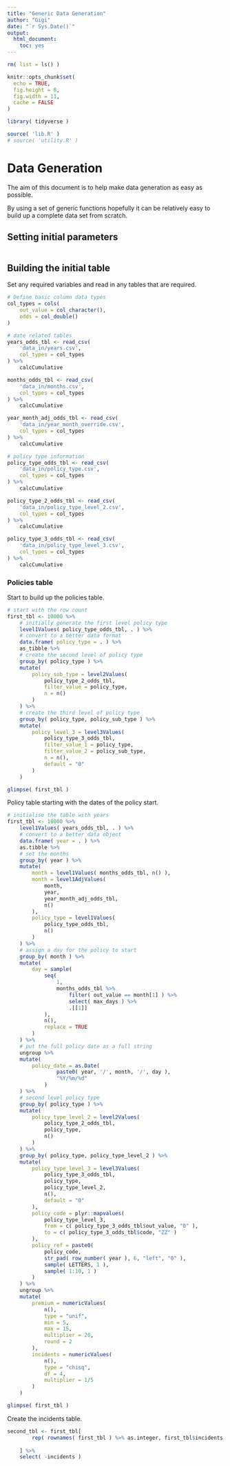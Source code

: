 ```yaml
---
title: "Generic Data Generation"
author: "Gigi"
date: "`r Sys.Date()`"
output: 
  html_document: 
    toc: yes
---
```


```r
rm( list = ls() )

knitr::opts_chunk$set(
  echo = TRUE,
  fig.height = 8,
  fig.width = 11,
  cache = FALSE
)

library( tidyverse )

source( 'lib.R' )
# source( 'utility.R' )
```

# Data Generation

The aim of this document is to help make data generation as easy as possible.

By using a set of generic functions hopefully it can be relatively easy to build up a complete data set from scratch.

## Setting initial parameters

```r

```

## Building the initial table

Set any required variables and read in any tables that are required.

```r
# Define basic column data types
col_types = cols(
    out_value = col_character(),
    odds = col_double()
)
```
```r
# date related tables
years_odds_tbl <- read_csv( 
    'data_in/years.csv', 
    col_types = col_types 
) %>% 
    calcCumulative

months_odds_tbl <- read_csv( 
    'data_in/months.csv',
    col_types = col_types
) %>% 
    calcCumulative

year_month_adj_odds_tbl <- read_csv( 
    'data_in/year_month_override.csv',
    col_types = col_types 
) %>%
    calcCumulative

# policy type information
policy_type_odds_tbl <- read_csv( 
    'data_in/policy_type.csv',
    col_types = col_types
) %>% 
    calcCumulative

policy_type_2_odds_tbl <- read_csv( 
    'data_in/policy_type_level_2.csv',
    col_types = col_types
) %>% 
    calcCumulative

policy_type_3_odds_tbl <- read_csv( 
    'data_in/policy_type_level_3.csv',
    col_types = col_types
) %>% 
    calcCumulative
```

### Policies table

Start to build up the policies table. 

```r
# start with the row count
first_tbl <- 10000 %>% 
    # initially generate the first level policy type
    level1Values( policy_type_odds_tbl, . ) %>% 
    # convert to a better data format
    data.frame( policy_type = . ) %>% 
    as_tibble %>% 
    # create the second level of policy type
    group_by( policy_type ) %>% 
    mutate(
        policy_sub_type = level2Values( 
            policy_type_2_odds_tbl, 
            filter_value = policy_type, 
            n = n() 
        )
    ) %>% 
    # create the third level of policy type
    group_by( policy_type, policy_sub_type ) %>% 
    mutate(
        policy_level_3 = level3Values( 
            policy_type_3_odds_tbl, 
            filter_value_1 = policy_type, 
            filter_value_2 = policy_sub_type, 
            n = n(), 
            default = "0" 
        )
    )

glimpse( first_tbl )
```

Policy table starting with the dates of the policy start.
 
```r
# initialise the table with years
first_tbl <- 10000 %>% 
    level1Values( years_odds_tbl, . ) %>% 
    # convert to a better data object
    data.frame( year = . ) %>% 
    as.tibble %>% 
    # set the months
    group_by( year ) %>% 
    mutate(
        month = level1Values( months_odds_tbl, n() ),
        month = level1AdjValues(
            month,
            year,
            year_month_adj_odds_tbl,
            n()
        ),
        policy_type = level1Values( 
            policy_type_odds_tbl, 
            n() 
        )
    ) %>% 
    # assign a day for the policy to start
    group_by( month ) %>% 
    mutate(
        day = sample( 
            seq( 
                1, 
                months_odds_tbl %>% 
                    filter( out_value == month[1] ) %>% 
                    select( max_days ) %>% 
                    .[[1]] 
            ), 
            n(), 
            replace = TRUE 
        )
    ) %>% 
    # put the full policy date as a full string
    ungroup %>% 
    mutate(
        policy_date = as.Date( 
                paste0( year, '/', month, '/', day ), 
                "%Y/%m/%d" 
            )
    ) %>% 
    # second level policy type
    group_by( policy_type ) %>% 
    mutate(
        policy_type_level_2 = level2Values(
            policy_type_2_odds_tbl,
            policy_type,
            n()
        )
    ) %>% 
    group_by( policy_type, policy_type_level_2 ) %>% 
    mutate(
        policy_type_level_3 = level3Values(
            policy_type_3_odds_tbl,
            policy_type,
            policy_type_level_2,
            n(),
            default = "0"
        ),
        policy_code = plyr::mapvalues( 
            policy_type_level_3,
            from = c( policy_type_3_odds_tbl$out_value, "0" ),
            to = c( policy_type_3_odds_tbl$code, "ZZ" )
        ),
        policy_ref = paste0( 
            policy_code, 
            str_pad( row_number( year ), 6, "left", "0" ),
            sample( LETTERS, 1 ),
            sample( 1:10, 1 )
        )
    ) %>% 
    ungroup %>% 
    mutate(
        premium = numericValues(
            n(),
            type = "unif",
            min = 5,
            max = 15,
            multiplier = 20,
            round = 2
        ),
        incidents = numericValues(
            n(),
            type = "chisq",
            df = 4,
            multiplier = 1/5
        )
    )

glimpse( first_tbl )
```

Create the incidents table.

```r
second_tbl <- first_tbl[ 
        rep( rownames( first_tbl ) %>% as.integer, first_tbl$incidents ), 
        
    ] %>% 
    select( -incidents )
```

